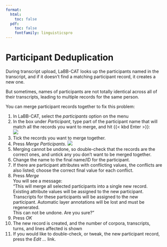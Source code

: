 ```yaml
---
format:
  html:
    toc: false
  pdf: 
    toc: false
    fontfamily: linguisticspro
---
```

# Participant Deduplication

During transcript upload, LaBB-CAT looks up the participants named in the transcript, and if it doesn't find a matching participant record, it creates a new one.

But sometimes, names of participants are not totally identical across all of their transcripts, leading to multiple records for the same person.

You can merge participant records together to fix this problem:

1. In LaBB-CAT, select the *participants* option on the menu
1. In the box under *Participant*, type part of the participant name that will match all the records you want to merge, and hit {{< kbd Enter >}}:  
   ![](merge-identify-records.png){fig-alt="Example where 'interviewer QB' identifies 'interviewer QB464YW_SiobhanStorey', 'interviewer QB475YW_AmrinderSingh_A_ENG', and 'interviewer QB702_AnnaSoboleva_A_ENG', with the Merge Participants button below"}
1. Tick the records you want to merge together.
1. Press *Merge Participants*. 
   ![](merge-participants.png){fig-alt="Merge Participant page shows a list of the selected participant records which checkboxes, and a Name box and Merge button below"}
1. Merging cannot be undone, so double-check that the records are the correct ones, and untick any you don't want to be merged together.
1. Change the name to the final name/ID for the participant.
1. If there are participant attributes with conflicting values, the conflicts are also listed; choose the correct final value for each conflict.
1. Press *Merge*  
   You will see a message:  
   "This will merge all selected participants into a single new record. Existing attribute values will be assigned to the new participant. Transcripts for these participants will be assigned to the new participant. Automatic layer annotations will be lost and must be regenerated.  
   This can not be undone. Are you sure?"
1. Press *OK*
1. The new record is created, and the number of corpora, transcripts, turns, and lines affected is shown
1. If you would like to double-check, or tweak, the new participant record, press the *Edit ...* link.
